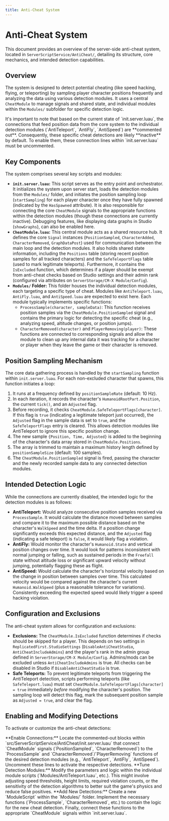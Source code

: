 ```yaml
---
title: Anti-Cheat System
---
```


# Anti-Cheat System

This document provides an overview of the server-side anti-cheat system, located in `ServerScriptService/AntiCheat/`, detailing its structure, core mechanics, and intended detection capabilities.

## Overview

The system is designed to detect potential cheating (like speed hacking, flying, or teleporting) by sampling player character positions frequently and analyzing the data using various detection modules. It uses a central `CheatModule` to manage signals and shared state, and individual modules within the `Modules/` subfolder for specific detection logic.

<Callout title="Current Status">
It's important to note that based on the current state of `init.server.luau`, the connections that feed position data from the core system to the individual detection modules (`AntiTeleport`, `AntiFly`, `AntiSpeed`) are **commented out**. Consequently, these specific cheat detections are likely **inactive** by default. To enable them, these connection lines within `init.server.luau` must be uncommented.
</Callout>

## Key Components

The system comprises several key scripts and modules:

*   **`init.server.luau`:** This script serves as the entry point and orchestrator. It initializes the system upon server start, loads the detection modules from the `Modules/` folder, and initiates the position sampling loop (`startSampling`) for each player character once they have fully spawned (indicated by the `HasSpawned` attribute). It is also responsible for connecting the core `CheatModule` signals to the appropriate functions within the detection modules (though these connections are currently inactive). Debugging features, like displaying data graphs in Studio (`showGraphs`), can also be enabled here.
*   **`CheatModule.luau`:** This central module acts as a shared resource hub. It defines the core `Signal` instances (`PositionSampled`, `CharacterAdded`, `CharacterRemoved`, `GraphDataPost`) used for communication between the main loop and the detection modules. It also holds shared state information, including the `Positions` table (storing recent position samples for all tracked characters) and the `SafeTeleportFlags` table (used to mark legitimate teleports). Furthermore, it contains the `IsExcluded` function, which determines if a player should be exempt from anti-cheat checks based on Studio settings and their admin rank (configured via attributes on `ServerStorage/CM-X Module/Config`).
*   **`Modules/` Folder:** This folder houses the individual detection modules, each targeting a specific type of cheat. Modules like `AntiTeleport.luau`, `AntiFly.luau`, and `AntiSpeed.luau` are expected to exist here. Each module typically implements specific functions:
    *   `ProcessSample(character, sampleData)`: This function receives position samples via the `CheatModule.PositionSampled` signal and contains the primary logic for detecting the specific cheat (e.g., analyzing speed, altitude changes, or position jumps).
    *   `CharacterRemoved(character)` and `PlayerRemoving(player)`: These functions are connected to corresponding signals and allow the module to clean up any internal data it was tracking for a character or player when they leave the game or their character is removed.

## Position Sampling Mechanism

The core data gathering process is handled by the `startSampling` function within `init.server.luau`. For each non-excluded character that spawns, this function initiates a loop:
1.  It runs at a frequency defined by `positionSampleRate` (default: 10 Hz).
2.  In each iteration, it records the character's `HumanoidRootPart.Position`, the current `tick()`, and an `Adjusted` flag.
3.  Before recording, it checks `CheatModule.SafeTeleportFlags[character]`. If this flag is `true` (indicating a legitimate teleport just occurred), the `Adjusted` flag in the sample data is set to `true`, and the `SafeTeleportFlags` entry is cleared. This allows detection modules like AntiTeleport to ignore this specific position change.
4.  The new sample `{Position, Time, Adjusted}` is added to the beginning of the character's data array stored in `CheatModule.Positions`.
5.  The array is trimmed to maintain a maximum history length defined by `positionSampleSize` (default: 100 samples).
6.  The `CheatModule.PositionSampled` signal is fired, passing the character and the newly recorded sample data to any connected detection modules.

## Intended Detection Logic

While the connections are currently disabled, the intended logic for the detection modules is as follows:
*   **AntiTeleport:** Would analyze consecutive position samples received via `ProcessSample`. It would calculate the distance moved between samples and compare it to the maximum possible distance based on the character's `WalkSpeed` and the time delta. If a position change significantly exceeds this expected distance, and the `Adjusted` flag (indicating a safe teleport) is `false`, it would likely flag a violation.
*   **AntiFly:** Would monitor the character's `Humanoid.State` and vertical position changes over time. It would look for patterns inconsistent with normal jumping or falling, such as sustained periods in the `Freefall` state without altitude loss or significant upward velocity without jumping, potentially flagging these as flight.
*   **AntiSpeed:** Would calculate the character's horizontal velocity based on the change in position between samples over time. This calculated velocity would be compared against the character's current `Humanoid.WalkSpeed` (plus a reasonable tolerance for variations). Consistently exceeding the expected speed would likely trigger a speed hacking violation.

## Configuration and Exclusions

The anti-cheat system allows for configuration and exclusions:
*   **Exclusions:** The `CheatModule.IsExcluded` function determines if checks should be skipped for a player. This depends on two settings in `ReplicatedFirst.StudioSettings` (`DisableAntiCheatStudio`, `AntiCheatIncludeAdmins`) and the player's rank in the admin group defined in `ServerStorage/CM-X Module/Config`. Admins/mods can be excluded unless `AntiCheatIncludeAdmins` is true. All checks can be disabled in Studio if `DisableAntiCheatStudio` is true.
*   **Safe Teleports:** To prevent legitimate teleports from triggering the AntiTeleport detection, scripts performing teleports (like `SafeTeleport.luau`) must set `CheatModule.SafeTeleportFlags[character] = true` immediately *before* modifying the character's position. The sampling loop will detect this flag, mark the subsequent position sample as `Adjusted = true`, and clear the flag.

## Enabling and Modifying Detections

To activate or customize the anti-cheat detections:

<Steps>
<Step>
**Enable Connections:** Locate the commented-out blocks within `src/ServerScriptService/AntiCheat/init.server.luau` that connect `CheatModule` signals (`PositionSampled`, `CharacterRemoved`) to the `ProcessSample` and `CharacterRemoved`/`PlayerRemoving` functions of the desired detection modules (e.g., `AntiTeleport`, `AntiFly`, `AntiSpeed`). Uncomment these lines to activate the respective detections.
</Step>
<Step>
**Tune Detection Modules:** Modify the parameters and logic within the individual module scripts (`Modules/AntiTeleport.luau`, etc.). This might involve adjusting speed thresholds, height limits, required violation counts, or the sensitivity of the detection algorithms to better suit the game's physics and reduce false positives.
</Step>
<Step>
**Add New Detections:** Create a new `ModuleScript` within the `Modules/` folder. Implement the necessary functions (`ProcessSample`, `CharacterRemoved`, etc.) to contain the logic for the new cheat detection. Finally, connect these functions to the appropriate `CheatModule` signals within `init.server.luau`.
</Step>
</Steps>